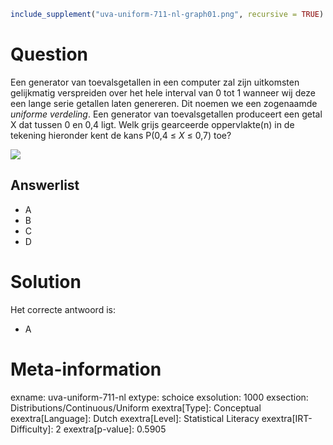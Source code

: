 ```r
include_supplement("uva-uniform-711-nl-graph01.png", recursive = TRUE)
```

Question
========

Een generator van toevalsgetallen in een computer zal zijn uitkomsten
gelijkmatig verspreiden over het hele interval van 0 tot 1 wanneer wij
deze een lange serie getallen laten genereren. Dit noemen we een
zogenaamde *uniforme verdeling*. Een generator van toevalsgetallen
produceert een getal X dat tussen 0 en 0,4 ligt. Welk grijs gearceerde
oppervlakte(n) in de tekening hieronder kent de kans P(0,4 ≤ *X* ≤ 0,7)
toe?

![](uva-uniform-711-nl-graph01.png)

Answerlist
----------

* A
* B
* C
* D

Solution
========

Het correcte antwoord is: 

* A

Meta-information
================
exname: uva-uniform-711-nl
extype: schoice
exsolution: 1000
exsection: Distributions/Continuous/Uniform
exextra[Type]: Conceptual
exextra[Language]: Dutch
exextra[Level]: Statistical Literacy
exextra[IRT-Difficulty]: 2
exextra[p-value]: 0.5905
